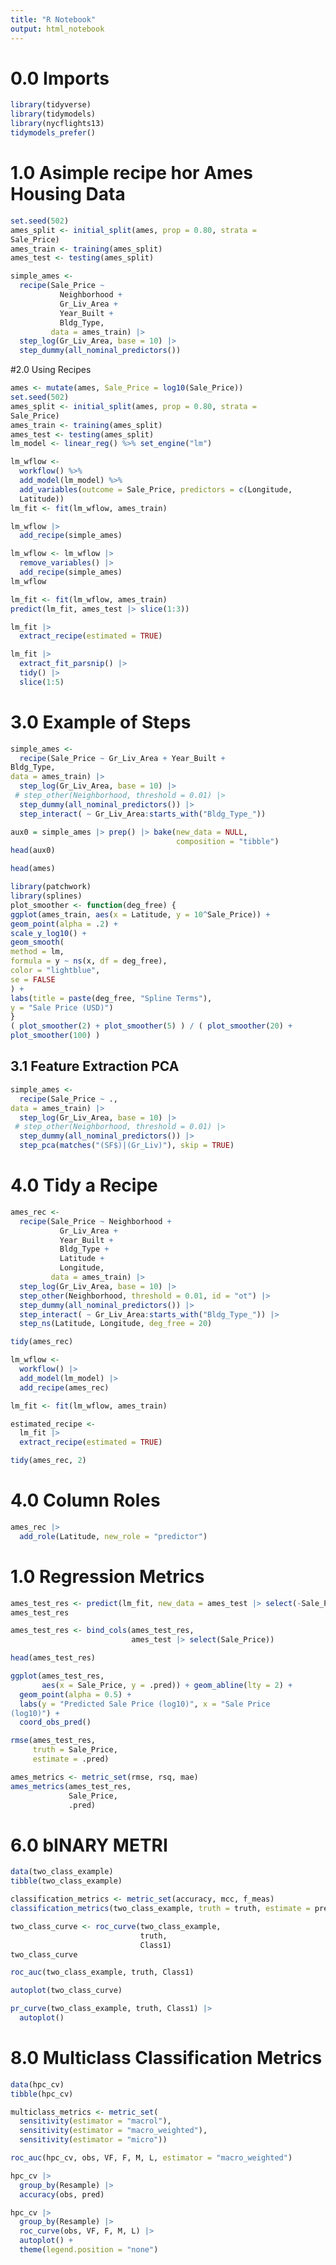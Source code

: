 ```yaml
---
title: "R Notebook"
output: html_notebook
---
```



# 0.0 Imports



```r
library(tidyverse)
library(tidymodels)
library(nycflights13)
tidymodels_prefer()
```

# 1.0 Asimple recipe hor Ames Housing Data

```r
set.seed(502)
ames_split <- initial_split(ames, prop = 0.80, strata =
Sale_Price)
ames_train <- training(ames_split)
ames_test <- testing(ames_split)
```


```r
simple_ames <- 
  recipe(Sale_Price ~ 
           Neighborhood +
           Gr_Liv_Area + 
           Year_Built +
           Bldg_Type,
         data = ames_train) |> 
  step_log(Gr_Liv_Area, base = 10) |> 
  step_dummy(all_nominal_predictors())
```

#2.0 Using Recipes


```r

ames <- mutate(ames, Sale_Price = log10(Sale_Price))
set.seed(502)
ames_split <- initial_split(ames, prop = 0.80, strata =
Sale_Price)
ames_train <- training(ames_split)
ames_test <- testing(ames_split)
lm_model <- linear_reg() %>% set_engine("lm")

lm_wflow <-
  workflow() %>%
  add_model(lm_model) %>%
  add_variables(outcome = Sale_Price, predictors = c(Longitude,
  Latitude))
lm_fit <- fit(lm_wflow, ames_train)

```


```r
lm_wflow |> 
  add_recipe(simple_ames)
```


```r
lm_wflow <- lm_wflow |> 
  remove_variables() |> 
  add_recipe(simple_ames)
lm_wflow
```


```r
lm_fit <- fit(lm_wflow, ames_train)
predict(lm_fit, ames_test |> slice(1:3))
```


```r
lm_fit |> 
  extract_recipe(estimated = TRUE)

lm_fit |> 
  extract_fit_parsnip() |> 
  tidy() |> 
  slice(1:5)
```

# 3.0 Example of Steps

```r
simple_ames <- 
  recipe(Sale_Price ~ Gr_Liv_Area + Year_Built +
Bldg_Type,
data = ames_train) |> 
  step_log(Gr_Liv_Area, base = 10) |> 
 # step_other(Neighborhood, threshold = 0.01) |> 
  step_dummy(all_nominal_predictors()) |> 
  step_interact( ~ Gr_Liv_Area:starts_with("Bldg_Type_"))
```

```r
aux0 = simple_ames |> prep() |> bake(new_data = NULL,
                                     composition = "tibble")
head(aux0)
```

```r
head(ames)
```

```r
library(patchwork)
library(splines)
plot_smoother <- function(deg_free) {
ggplot(ames_train, aes(x = Latitude, y = 10^Sale_Price)) +
geom_point(alpha = .2) +
scale_y_log10() +
geom_smooth(
method = lm,
formula = y ~ ns(x, df = deg_free),
color = "lightblue",
se = FALSE
) +
labs(title = paste(deg_free, "Spline Terms"),
y = "Sale Price (USD)")
}
( plot_smoother(2) + plot_smoother(5) ) / ( plot_smoother(20) +
plot_smoother(100) )
```

## 3.1 Feature Extraction PCA

```r
simple_ames <- 
  recipe(Sale_Price ~ .,
data = ames_train) |> 
  step_log(Gr_Liv_Area, base = 10) |> 
 # step_other(Neighborhood, threshold = 0.01) |> 
  step_dummy(all_nominal_predictors()) |> 
  step_pca(matches("(SF$)|(Gr_Liv)"), skip = TRUE)
```

# 4.0 Tidy a Recipe


```r
ames_rec <- 
  recipe(Sale_Price ~ Neighborhood +
           Gr_Liv_Area +
           Year_Built +
           Bldg_Type +
           Latitude +
           Longitude, 
         data = ames_train) |> 
  step_log(Gr_Liv_Area, base = 10) |> 
  step_other(Neighborhood, threshold = 0.01, id = "ot") |> 
  step_dummy(all_nominal_predictors()) |> 
  step_interact( ~ Gr_Liv_Area:starts_with("Bldg_Type_")) |> 
  step_ns(Latitude, Longitude, deg_free = 20)

tidy(ames_rec)
```

```r
lm_wflow <- 
  workflow() |> 
  add_model(lm_model) |> 
  add_recipe(ames_rec)

lm_fit <- fit(lm_wflow, ames_train)
```

```r
estimated_recipe <- 
  lm_fit |> 
  extract_recipe(estimated = TRUE)
```



```r
tidy(ames_rec, 2)
```

# 4.0 Column Roles

```r
ames_rec |> 
  add_role(Latitude, new_role = "predictor")
```

# 1.0 Regression Metrics

```r
ames_test_res <- predict(lm_fit, new_data = ames_test |> select(-Sale_Price))
ames_test_res


```

```r
ames_test_res <- bind_cols(ames_test_res,
                           ames_test |> select(Sale_Price))

head(ames_test_res)
```

```r
ggplot(ames_test_res,
       aes(x = Sale_Price, y = .pred)) + geom_abline(lty = 2) +
  geom_point(alpha = 0.5) +
  labs(y = "Predicted Sale Price (log10)", x = "Sale Price
(log10)") +
  coord_obs_pred()
```

```r
rmse(ames_test_res,
     truth = Sale_Price,
     estimate = .pred)
```

```r
ames_metrics <- metric_set(rmse, rsq, mae)
ames_metrics(ames_test_res,
             Sale_Price,
             .pred)
```


# 6.0 bINARY METRI

```r
data(two_class_example)
tibble(two_class_example)
```

```r
classification_metrics <- metric_set(accuracy, mcc, f_meas)
classification_metrics(two_class_example, truth = truth, estimate = predicted)
```

```r
two_class_curve <- roc_curve(two_class_example,
                             truth,
                             Class1)
two_class_curve
```

```r
roc_auc(two_class_example, truth, Class1)
```

```r
autoplot(two_class_curve)
```


```r
pr_curve(two_class_example, truth, Class1) |> 
  autoplot()
```

# 8.0 Multiclass Classification Metrics

```r
data(hpc_cv)
tibble(hpc_cv)
```
```r
multiclass_metrics <- metric_set(
  sensitivity(estimator = "macrol"),
  sensitivity(estimator = "macro_weighted"),
  sensitivity(estimator = "micro"))
```

```r
roc_auc(hpc_cv, obs, VF, F, M, L, estimator = "macro_weighted")
```

```r
hpc_cv |> 
  group_by(Resample) |> 
  accuracy(obs, pred)
```

```r
hpc_cv |> 
  group_by(Resample) |> 
  roc_curve(obs, VF, F, M, L) |> 
  autoplot() +
  theme(legend.position = "none")
```

